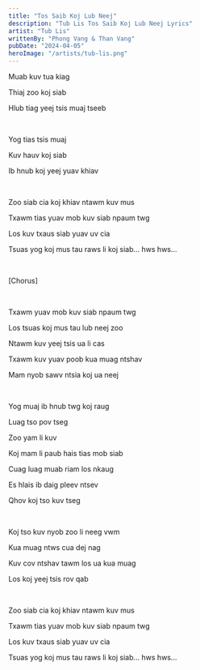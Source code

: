 ```yaml
---
title: "Tos Saib Koj Lub Neej"
description: "Tub Lis Tos Saib Koj Lub Neej Lyrics"
artist: "Tub Lis"
writtenBy: "Phong Vang & Than Vang"
pubDate: "2024-04-05"
heroImage: "/artists/tub-lis.png"
---
```


Muab kuv tua kiag

Thiaj zoo koj siab

Hlub tiag yeej tsis muaj tseeb

<br />

Yog tias tsis muaj

Kuv hauv koj siab

Ib hnub koj yeej yuav khiav

<br />

Zoo siab cia koj khiav ntawm kuv mus

Txawm tias yuav mob kuv siab npaum twg

Los kuv txaus siab yuav uv cia

Tsuas yog koj mus tau raws li koj siab... hws hws...

<br />

[Chorus]

<br />

Txawm yuav mob kuv siab npaum twg

Los tsuas koj mus tau lub neej zoo

Ntawm kuv yeej tsis ua li cas

Txawm kuv yuav poob kua muag ntshav

Mam nyob sawv ntsia koj ua neej

<br />

Yog muaj ib hnub twg koj raug

Luag tso pov tseg

Zoo yam li kuv

Koj mam li paub hais tias mob siab

Cuag luag muab riam los nkaug

Es hlais ib daig pleev ntsev

Qhov koj tso kuv tseg

<br />

Koj tso kuv nyob zoo li neeg vwm

Kua muag ntws cua dej nag

Kuv cov ntshav tawm los ua kua muag

Los koj yeej tsis rov qab

<br />

Zoo siab cia koj khiav ntawm kuv mus

Txawm tias yuav mob kuv siab npaum twg

Los kuv txaus siab yuav uv cia

Tsuas yog koj mus tau raws li koj siab... hws hws...
